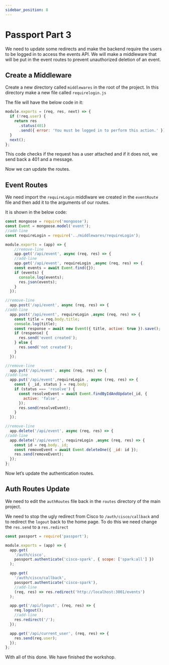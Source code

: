```yaml
---
sidebar_position: 8
---
```


# Passport Part 3

We need to update some redirects and make the backend require the users to be logged in to access the events API. We will make a middleware that will be put in the event routes to prevent unauthorized deletion of an event.

## Create a Middleware

Create a new directory called `middlewares` in the root of the project. In this directory make a new file called `requirelogin.js`

The file will have the below code in it:

```javascript title=middlewares/requireLogin.js showLineNumbers
module.exports = (req, res, next) => {
  if (!req.user) {
    return res
      .status(401)
      .send({ error: 'You must be logged in to perform this action.' });
  }
  next();
};
```

This code checks if the request has a user attached and if it does not, we send back a 401 and a message.

Now we can update the routes.

## Event Routes

We need import the `requireLogin` middlware we created in the `eventRoute` file and then add it to the arguments of our routes.

It is shown in the below code:

```javascript title=routes/eventRoutes.js showLineNumbers
const mongoose = require('mongoose');
const Event = mongoose.model('event');
//add-line
const requireLogin = require('../middlewares/requireLogin');

module.exports = (app) => {
    //remove-line
    app.get('/api/event', async (req, res) => {
    //add-line
    app.get('/api/event', requireLogin ,async (req, res) => {
    const events = await Event.find({});
    if (events) {
      console.log(events);
      res.json(events);
    }
  });

//remove-line
  app.post('/api/event', async (req, res) => {
//add-line
  app.post('/api/event', requireLogin ,async (req, res) => {
    const title = req.body.title;
    console.log(title);
    const response = await new Event({ title, active: true }).save();
    if (response) {
      res.send('event created');
    } else {
      res.send('not created');
    }
  });

//remove-line
  app.put('/api/event', async (req, res) => {
//add-line
  app.put('/api/event',requireLogin , async (req, res) => {
    const { _id, status } = req.body;
    if (status === 'resolve') {
      const resolveEvent = await Event.findByIdAndUpdate(_id, {
        active: 'false',
      });
      res.send(resolveEvent);
    }
  });

//remove-line
  app.delete('/api/event', async (req, res) => {
//add-line
  app.delete('/api/event', requireLogin ,async (req, res) => {
    const id = req.body._id;
    const removeEvent = await Event.deleteOne({ _id: id });
    res.send(removeEvent);
  });
};
```

Now let’s update the authentication routes.

## Auth Routes Update

We need to edit the `authRoutes` file back in the `routes` directory of the main project.

We need to stop the ugly redirect from Cisco to `/auth/cisco/callback` and to redirect the `logout` back to the home page. To do this we need change the `res.send` to a `res.redirect`

```javascript title=routes/authRoutes.js showLineNumbers
const passport = require('passport');

module.exports = (app) => {
  app.get(
    '/auth/cisco',
    passport.authenticate('cisco-spark', { scope: ['spark:all'] })
  );

  app.get(
    '/auth/cisco/callback',
    passport.authenticate('cisco-spark'),
    //add-line
    (req, res) => res.redirect('http://localhost:3001/events')
  );

  app.get('/api/logout', (req, res) => {
    req.logout();
    //add-line
    res.redirect('/');
  });

  app.get('/api/current_user', (req, res) => {
    res.send(req.user);
  });
};
```

With all of this done. We have finished the workshop.
